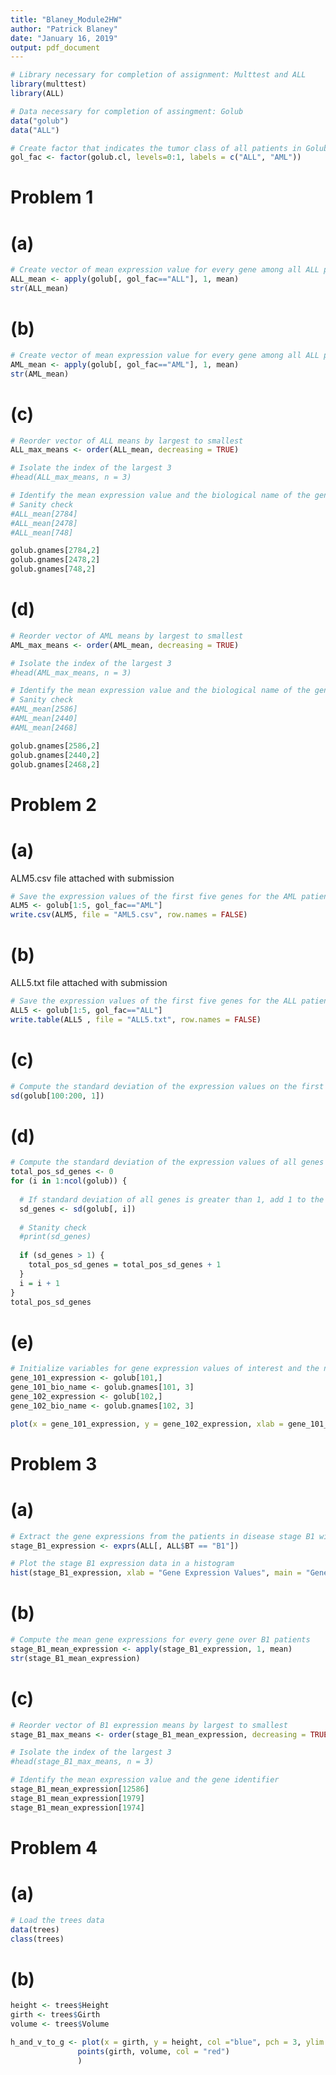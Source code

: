 ```yaml
---
title: "Blaney_Module2HW"
author: "Patrick Blaney"
date: "January 16, 2019"
output: pdf_document
---
```


```r
# Library necessary for completion of assignment: Multtest and ALL
library(multtest)
library(ALL)

# Data necessary for completion of assingment: Golub
data("golub")
data("ALL")

# Create factor that indicates the tumor class of all patients in Golub data
gol_fac <- factor(golub.cl, levels=0:1, labels = c("ALL", "AML"))
```


# Problem 1

# (a)
```r
# Create vector of mean expression value for every gene among all ALL patients
ALL_mean <- apply(golub[, gol_fac=="ALL"], 1, mean)
str(ALL_mean)
```

# (b)
```r
# Create vector of mean expression value for every gene among all ALL patients
AML_mean <- apply(golub[, gol_fac=="AML"], 1, mean)
str(AML_mean)
```

# (c)
```r
# Reorder vector of ALL means by largest to smallest
ALL_max_means <- order(ALL_mean, decreasing = TRUE)

# Isolate the index of the largest 3
#head(ALL_max_means, n = 3)

# Identify the mean expression value and the biological name of the gene associated with it
# Sanity check
#ALL_mean[2784]
#ALL_mean[2478]
#ALL_mean[748]

golub.gnames[2784,2]
golub.gnames[2478,2]
golub.gnames[748,2]

```

# (d)
```r
# Reorder vector of AML means by largest to smallest
AML_max_means <- order(AML_mean, decreasing = TRUE)

# Isolate the index of the largest 3
#head(AML_max_means, n = 3)

# Identify the mean expression value and the biological name of the gene associated with it
# Sanity check
#AML_mean[2586]
#AML_mean[2440]
#AML_mean[2468]

golub.gnames[2586,2]
golub.gnames[2440,2]
golub.gnames[2468,2]
```


# Problem 2

# (a)
ALM5.csv file attached with submission
```r
# Save the expression values of the first five genes for the AML patients in a csv file
ALM5 <- golub[1:5, gol_fac=="AML"]
write.csv(ALM5, file = "AML5.csv", row.names = FALSE)
```

# (b)
ALL5.txt file attached with submission
```r
# Save the expression values of the first five genes for the ALL patients in a plain text file
ALL5 <- golub[1:5, gol_fac=="ALL"]
write.table(ALL5 , file = "ALL5.txt", row.names = FALSE)
```

# (c)
```r
# Compute the standard deviation of the expression values on the first patient, of the 100th to 200th genes
sd(golub[100:200, 1])
```

# (d)
```r
# Compute the standard deviation of the expression values of all genes for each patient
total_pos_sd_genes <- 0
for (i in 1:ncol(golub)) {
    
  # If standard deviation of all genes is greater than 1, add 1 to the total count
  sd_genes <- sd(golub[, i])
  
  # Stanity check
  #print(sd_genes)
  
  if (sd_genes > 1) {
    total_pos_sd_genes = total_pos_sd_genes + 1
  }
  i = i + 1
}
total_pos_sd_genes
```

# (e)
```r
# Initialize variables for gene expression values of interest and the names of the genes
gene_101_expression <- golub[101,]
gene_101_bio_name <- golub.gnames[101, 3]
gene_102_expression <- golub[102,]
gene_102_bio_name <- golub.gnames[102, 3]

plot(x = gene_101_expression, y = gene_102_expression, xlab = gene_101_bio_name, ylab = gene_102_bio_name)
```


# Problem 3

# (a)
```r
# Extract the gene expressions from the patients in disease stage B1 within the ALL expression set
stage_B1_expression <- exprs(ALL[, ALL$BT == "B1"])

# Plot the stage B1 expression data in a histogram
hist(stage_B1_expression, xlab = "Gene Expression Values", main = "Gene Expression Values of Patients in Disease Stage B1")
```

# (b)
```r
# Compute the mean gene expressions for every gene over B1 patients
stage_B1_mean_expression <- apply(stage_B1_expression, 1, mean)
str(stage_B1_mean_expression)
```

# (c)
```r
# Reorder vector of B1 expression means by largest to smallest
stage_B1_max_means <- order(stage_B1_mean_expression, decreasing = TRUE)

# Isolate the index of the largest 3
#head(stage_B1_max_means, n = 3)

# Identify the mean expression value and the gene identifier
stage_B1_mean_expression[12586]
stage_B1_mean_expression[1979]
stage_B1_mean_expression[1974]
```


# Problem 4

# (a)
```r
# Load the trees data
data(trees)
class(trees)
```

# (b)
```r
height <- trees$Height
girth <- trees$Girth
volume <- trees$Volume

h_and_v_to_g <- plot(x = girth, y = height, col ="blue", pch = 3, ylim = c(10, 85), xlab = "Girth", ylab = "Height & Volume", 
               points(girth, volume, col = "red")
               )
```


